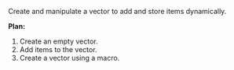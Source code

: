 Create and manipulate a vector to add and store items dynamically.

**Plan:**
1. Create an empty vector.
2. Add items to the vector.
3. Create a vector using a macro.
